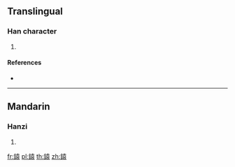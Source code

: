 {{character info/new}}
==Translingual==

===Han character===
{{Han char|rn=167|rad=金|as=10|sn=18|four=84132|canj=CGRV}}

# {{defn|Han|sort=金10}}

====References====
* {{Han ref|kx=1318.250|dkj=40754|hdz=64237.070|uh=93B1|ud=37809|bh=F164|bd=61796}}

----

==Mandarin==

===Hanzi===
{{cmn-hanzi|pin=[[yuán]] ([[yuan2]])|wg=yüan<sup>2</sup>}}

# {{defn|lang=cmn|sort=金10}}

[[fr:鎱]]
[[pl:鎱]]
[[th:鎱]]
[[zh:鎱]]